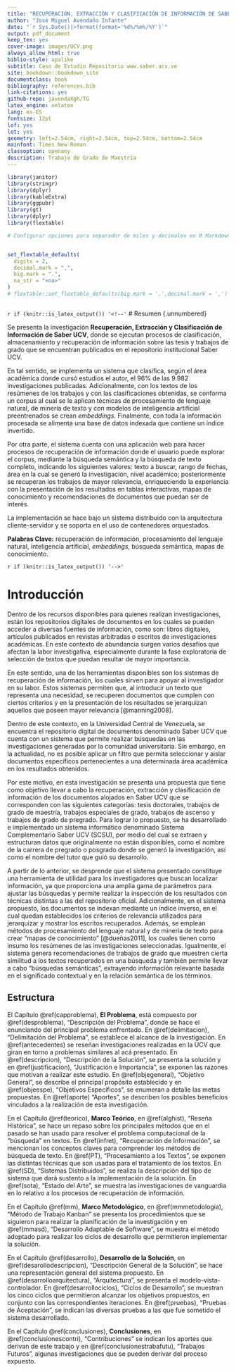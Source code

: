 ```yaml
---
title: "RECUPERACIÓN, EXTRACCIÓN Y CLASIFICACIÓN DE INFORMACIÓN DE SABER UCV"
author: "José Miguel Avendaño Infante"
date: "`r Sys.Date()|>format(format='%d%/%m%/%Y')`"
output: pdf_document
keep_tex: yes
cover-image: images/UCV.png
always_allow_html: true
biblio-style: apalike
subtitle: Caso de Estudio Repositorio www.saber.ucv.ve
site: bookdown::bookdown_site
documentclass: book
bibliography: references.bib
link-citations: yes
github-repo: javendaXgh/TG
latex_engine: xelatex
lang: es-ES
fontsize: 12pt
lof: yes
lot: yes
geometry: left=2.54cm, right=2.54cm, top=2.54cm, bottom=2.54cm
mainfont: Times New Roman
classoption: openany
description: Trabajo de Grado de Maestría
---
```


```r
library(janitor)
library(stringr)
library(dplyr)
library(kableExtra)
library(ggpubr)
library(gt)
library(dplyr)
library(flextable) 

# Configurar opciones para separador de miles y decimales en R Markdown


set_flextable_defaults(
  digits = 2,
  decimal.mark = ",",
  big.mark = ".",
  na_str = "<na>"
)
# flextable::set_flextable_defaults(big.mark = '.',decimal.mark = ',')



```

`r if (knitr::is_latex_output()) '<!--'` \# Resumen {.unnumbered}

Se presenta la investigación **Recuperación, Extracción y Clasificación de Información de Saber UCV**, donde se ejecutan procesos de clasificación, almacenamiento y recuperación de información sobre las tesis y trabajos de grado que se encuentran publicados en el repositorio institucional Saber UCV.

En tal sentido, se implementa un sistema que clasifica, según el área académica donde cursó estudios el autor, el 96% de las 9.982 investigaciones publicadas. Adicionalmente, con los textos de los resúmenes de los trabajos y con las clasificaciones obtenidas, se conforma un corpus al cual se le aplican técnicas de procesamiento de lenguaje natural, de minería de texto y con modelos de inteligencia artificial preentrenados se crean *embeddings*. Finalmente, con toda la información procesada se alimenta una base de datos indexada que contiene un índice invertido.

Por otra parte, el sistema cuenta con una aplicación web para hacer procesos de recuperación de información donde el usuario puede explorar el corpus, mediante la búsqueda semántica y la búsqueda de texto completo, indicando los siguientes valores: texto a buscar, rango de fechas, área en la cual se generó la investigación, nivel académico; posteriormente se recuperan los trabajos de mayor relevancia, enriqueciendo la experiencia con la presentación de los resultados en tablas interactivas, mapas de conocimiento y recomendaciones de documentos que puedan ser de interés.

La implementación se hace bajo un sistema distribuido con la arquitectura cliente-servidor y se soporta en el uso de contenedores orquestados.

**Palabras Clave:** recuperación de información, procesamiento del lenguaje natural, inteligencia artificial, *embeddings*, búsqueda semántica, mapas de conocimiento.

`r if (knitr::is_latex_output()) '-->'`

```{=tex}
\clearpage
\pagenumbering{arabic}
```
# Introducción {#introduccion}

Dentro de los recursos disponibles para quienes realizan investigaciones, están los repositorios digitales de documentos en los cuales se pueden acceder a diversas fuentes de información, como son: libros digitales, artículos publicados en revistas arbitradas o escritos de investigaciones académicas. En este contexto de abundancia surgen varios desafíos que afectan la labor investigativa, especialmente durante la fase exploratoria de selección de textos que puedan resultar de mayor importancia.

En este sentido, una de las herramientas disponibles son los sistemas de recuperación de información, los cuales sirven para apoyar al investigador en su labor. Estos sistemas permiten que, al introducir un texto que representa una necesidad, se recuperen documentos que cumplen con ciertos criterios y en la presentación de los resultados se jerarquizan aquellos que poseen mayor relevancia [@manning2008].

Dentro de este contexto, en la Universidad Central de Venezuela, se encuentra el repositorio digital de documentos denominado Saber UCV que cuenta con un sistema que permite realizar búsquedas en las investigaciones generadas por la comunidad universitaria. Sin embargo, en la actualidad, no es posible aplicar un filtro que permita seleccionar y aislar documentos específicos pertenecientes a una determinada área académica en los resultados obtenidos.

Por este motivo, en esta investigación se presenta una propuesta que tiene como objetivo llevar a cabo la recuperación, extracción y clasificación de información de los documentos alojados en Saber UCV que se corresponden con las siguientes categorías: tesis doctorales, trabajos de grado de maestría, trabajos especiales de grado, trabajos de ascenso y trabajos de grado de pregrado. Para lograr lo propuesto, se ha desarrollado e implementado un sistema informático denominado Sistema Complementario Saber UCV (SCSU), por medio del cual se extraen y estructuran datos que originalmente no están disponibles, como el nombre de la carrera de pregrado o posgrado donde se generó la investigación, así como el nombre del tutor que guió su desarrollo.

A partir de lo anterior, se desprende que el sistema presentado constituye una herramienta de utilidad para los investigadores que buscan localizar información, ya que proporciona una amplia gama de parámetros para ajustar las búsquedas y permite realizar la inspección de los resultados con técnicas distintas a las del repositorio oficial. Adicionalmente, en el sistema propuesto, los documentos se indexan mediante un índice inverso, en el cual quedan establecidos los criterios de relevancia utilizados para jerarquizar y mostrar los escritos recuperados. Además, se emplean métodos de procesamiento del lenguaje natural y de minería de texto para crear "mapas de conocimiento" [@dueñas2011], los cuales tienen como insumo los resúmenes de las investigaciones seleccionadas. Igualmente, el sistema genera recomendaciones de trabajos de grado que muestren cierta similitud a los textos recuperados en una búsqueda y también permite llevar a cabo "búsquedas semánticas", extrayendo información relevante basada en el significado contextual y en la relación semántica de los términos.

## Estructura

El Capítulo \@ref(capproblema), **El Problema**, está compuesto por \@ref(desproblema), "Descripción del Problema", donde se hace el enunciando del principal problema enfrentado. En \@ref(delimitacion), "Delimitación del Problema", se establece el alcance de la investigación. En \@ref(antecedentes) se reseñan investigaciones realizadas en la UCV que giran en torno a problemas similares al acá presentado. En \@ref(descripcion), "Descripción de la Solución", se presenta la solución y en \@ref(justificacion), "Justificación e Importancia", se exponen las razones que motivan a realizar este estudio. En \@ref(objegeneral), "Objetivo General", se describe el principal propósito establecido y en \@ref(objeespe), "Objetivos Específicos", se enumeran a detalle las metas propuestas. En \@ref(aporte) "Aportes", se describen los posibles beneficios vinculados a la realización de esta investigación.

En el Capítulo \@ref(teorico), **Marco Teórico**, en \@ref(alghist), "Reseña Histórica", se hace un repaso sobre los principales métodos que en el pasado se han usado para resolver el problema computacional de la "búsqueda" en textos. En \@ref(infret), "Recuperación de Información", se mencionan los conceptos claves para comprender los métodos de búsqueda de texto. En \@ref(PT), "Procesamiento a los Textos", se exponen las distintas técnicas que son usadas para el tratamiento de los textos. En \@ref(SD), "Sistemas Distribuidos", se realiza la descripción del tipo de sistema que dará sustento a la implementación de la solución. En \@ref(sota), "Estado del Arte", se muestra las investigaciones de vanguardia en lo relativo a los procesos de recuperación de información.

En el Capítulo \@ref(mm), **Marco Metodológico**, en \@ref(mmmetodologia), "Método de Trabajo Kanban" se presenta los procedimientos que se siguieron para realizar la planificación de la investigación y en \@ref(mmasd), "Desarrollo Adaptable de Software", se muestra el método adoptado para realizar los ciclos de desarrollo que permitieron implementar la solución.

En el Capítulo \@ref(desarrollo), **Desarrollo de la Solución**, en \@ref(desarollodescripcion), "Descripción General de la Solución", se hace una representación general del sistema propuesto. En \@ref(desarrolloarquitectura), "Arquitectura", se presenta el modelo-vista-controlador. En \@ref(desarrollociclos), "Ciclos de Desarrollo", se muestran los cinco ciclos que permitieron alcanzar los objetivos propuestos, en conjunto con las correspondientes iteraciones. En \@ref(pruebas), "Pruebas de Aceptación", se indican las diversas pruebas a las que fue sometido el sistema desarrollado.

En el Capítulo \@ref(conclusiones), **Conclusiones**, en \@ref(conclusionescontri), "Contribuciones" se indican los aportes que derivan de este trabajo y en \@ref(conclusionestrabafutu), "Trabajos Futuros", algunas investigaciones que se pueden derivar del proceso expuesto.
